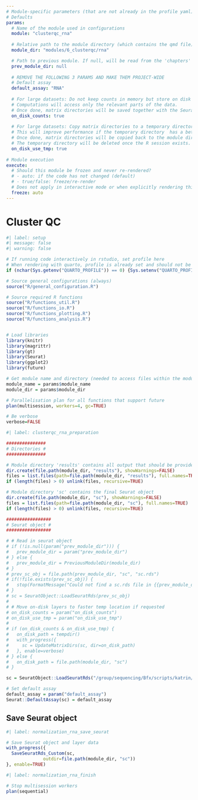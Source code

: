 ```yaml
---
# Module-specific parameters (that are not already in the profile yaml)
# Defaults
params:
  # Name of the module used in configurations
  module: "clusterqc_rna"
    
  # Relative path to the module directory (which contains the qmd file)
  module_dir: "modules/6_clusterqc/rna"

  # Path to previous module. If null, will be read from the 'chapters' entry in the profile yaml
  prev_module_dir: null
  
  # REMOVE THE FOLLOWING 3 PARAMS AND MAKE THEM PROJECT-WIDE
  # Default assay
  default_assay: "RNA"
  
  # For large datasets: Do not keep counts in memory but store on disk in matrix directories. 
  # Computations will access only the relevant parts of the data. 
  # Once done, matrix directories will be saved together with the Seurat object in the module directory.
  on_disk_counts: true
  
  # For large datasets: Copy matrix directories to a temporary directory for computations. 
  # This will improve performance if the temporary directory  has a better performance than normal disks (e.g. SSD). 
  # Once done, matrix directories will be copied back to the module directory. 
  # The temporary directory will be deleted once the R session exists.
  on_disk_use_tmp: true
  
# Module execution
execute:
  # Should this module be frozen and never re-rendered?
  # - auto: if the code has not changed (default)
  # - true/false: freeze/re-render
  # Does not apply in interactive mode or when explicitly rendering this document via in rstudio
  freeze: auto
---
```


# Cluster QC

```r
#| label: setup
#| message: false
#| warning: false

# If running code interactively in rstudio, set profile here
# When rendering with quarto, profile is already set and should not be overwritten
if (nchar(Sys.getenv("QUARTO_PROFILE")) == 0) {Sys.setenv("QUARTO_PROFILE" = "default")}

# Source general configurations (always)
source("R/general_configuration.R")

# Source required R functions
source("R/functions_util.R")
source("R/functions_io.R")
source("R/functions_plotting.R")
source("R/functions_analysis.R")


# Load libraries
library(knitr)
library(magrittr)
library(gt)
library(Seurat)
library(ggplot2)
library(future)

# Get module name and directory (needed to access files within the module directory)
module_name = params$module_name
module_dir = params$module_dir

# Parallelisation plan for all functions that support future
plan(multisession, workers=4, gc=TRUE)

# Be verbose
verbose=FALSE
```

```r
#| label: clusterqc_rna_preparation

###############
# Directories #
###############

# Module directory 'results' contains all output that should be provided together with the final report of the project
dir.create(file.path(module_dir, "results"), showWarnings=FALSE)
files = list.files(path=file.path(module_dir, "results"), full.names=TRUE)
if (length(files) > 0) unlink(files, recursive=TRUE)

# Module directory 'sc' contains the final Seurat object
dir.create(file.path(module_dir, "sc"), showWarnings=FALSE)
files = list.files(path=file.path(module_dir, "sc"), full.names=TRUE)
if (length(files) > 0) unlink(files, recursive=TRUE)

#################
# Seurat object #
#################

# # Read in seurat object
# if (!is.null(param("prev_module_dir"))) {
#   prev_module_dir = param("prev_module_dir")
# } else {
#   prev_module_dir = PreviousModuleDir(module_dir)
# }
# prev_sc_obj = file.path(prev_module_dir, "sc", "sc.rds")
# if(!file.exists(prev_sc_obj)) {
#   stop(FormatMessage("Could not find a sc.rds file in {{prev_module_dir}}. Was the respective module already run?"))
# }
# sc = SeuratObject::LoadSeuratRds(prev_sc_obj)
# 
# # Move on-disk layers to faster temp location if requested
# on_disk_counts = param("on_disk_counts")
# on_disk_use_tmp = param("on_disk_use_tmp")
# 
# if (on_disk_counts & on_disk_use_tmp) {
#   on_disk_path = tempdir()
#   with_progress({
#     sc = UpdateMatrixDirs(sc, dir=on_disk_path)
#   }, enable=verbose)
# } else {
#   on_disk_path = file.path(module_dir, "sc")
# }

sc = SeuratObject::LoadSeuratRds("/group/sequencing/Bfx/scripts/katrin/scrnaseq2/modules/3_normalization/rna/sc/sc.rds")

# Set default assay
default_assay = param("default_assay")
Seurat::DefaultAssay(sc) = default_assay
```

## Save Seurat object

```r
#| label: normalization_rna_save_seurat

# Save Seurat object and layer data
with_progress({
  SaveSeuratRds_Custom(sc,
              outdir=file.path(module_dir, "sc"))
}, enable=TRUE)

```

```r
#| label: normalization_rna_finish

# Stop multisession workers
plan(sequential)
```
